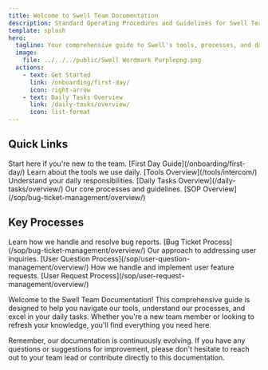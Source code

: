 ```yaml
---
title: Welcome to Swell Team Documentation
description: Standard Operating Procedures and Guidelines for Swell Team Members
template: splash
hero:
  tagline: Your comprehensive guide to Swell's tools, processes, and daily tasks
  image:
    file: ../../../public/Swell Wordmark Purplepng.png
  actions:
    - text: Get Started
      link: /onboarding/first-day/
      icon: right-arrow
    - text: Daily Tasks Overview
      link: /daily-tasks/overview/
      icon: list-format
---
```



## Quick Links

<CardGrid stagger>
	<Card title="Onboarding" icon="rocket">
		Start here if you're new to the team. [First Day Guide](/onboarding/first-day/)
	</Card>
	<Card title="Tools" icon="setting">
		Learn about the tools we use daily. [Tools Overview](/tools/intercom/)
	</Card>
	<Card title="Daily Tasks" icon="list-format">
		Understand your daily responsibilities. [Daily Tasks Overview](/daily-tasks/overview/)
	</Card>
	<Card title="Standard Operating Procedures" icon="open-book">
		Our core processes and guidelines. [SOP Overview](/sop/bug-ticket-management/overview/)
	</Card>
</CardGrid>

## Key Processes

<CardGrid>
	<Card title="Bug Ticket Management" icon="error">
		Learn how we handle and resolve bug reports. [Bug Ticket Process](/sop/bug-ticket-management/overview/)
	</Card>
	<Card title="User Question Management" icon="question">
		Our approach to addressing user inquiries. [User Question Process](/sop/user-question-management/overview/)
	</Card>
	<Card title="User Request Management" icon="add-document">
		How we handle and implement user feature requests. [User Request Process](/sop/user-request-management/overview/)
	</Card>
</CardGrid>

Welcome to the Swell Team Documentation! This comprehensive guide is designed to help you navigate our tools, understand our processes, and excel in your daily tasks. Whether you're a new team member or looking to refresh your knowledge, you'll find everything you need here.

Remember, our documentation is continuously evolving. If you have any questions or suggestions for improvement, please don't hesitate to reach out to your team lead or contribute directly to this documentation.
